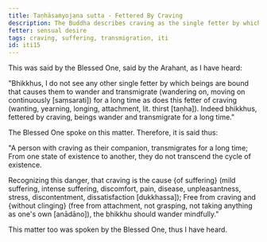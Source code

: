 ```yaml
---
title: Taṇhāsaṁyojana sutta - Fettered By Craving
description: The Buddha describes craving as the single fetter by which beings are bound that causes them to wander and transmigrate for a long time.
fetter: sensual desire
tags: craving, suffering, transmigration, iti
id: iti15
---
```


This was said by the Blessed One, said by the Arahant, as I have heard:

"Bhikkhus, I do not see any other single fetter by which beings are bound that causes them to wander and transmigrate (wandering on, moving on continuously [saṃsarati]) for a long time as does this fetter of craving (wanting, yearning, longing, attachment, lit. thirst [taṇha]). Indeed bhikkhus, fettered by craving, beings wander and transmigrate for a long time."

The Blessed One spoke on this matter. Therefore, it is said thus:

"A person with craving as their companion,
transmigrates for a long time;
From one state of existence to another,
they do not transcend the cycle of existence.

Recognizing this danger,
that craving is the cause \{of suffering} (mild suffering, intense suffering, discomfort, pain, disease, unpleasantness, stress, discontentment, dissatisfaction [dukkhassa]);
Free from craving and \{without clinging} (free from attachment, not grasping, not taking anything as one's own [anādāno]),
the bhikkhu should wander mindfully."

This matter too was spoken by the Blessed One, thus I have heard.
